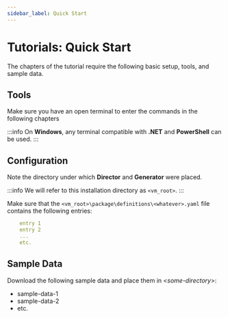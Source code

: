 ```yaml
---
sidebar_label: Quick Start
---
```


# Tutorials: Quick Start

The chapters of the tutorial require the following basic setup, tools, and sample data.

## Tools

Make sure you have an open terminal to enter the commands in the following chapters

:::info
On **Windows**, any terminal compatible with **.NET** and **PowerShell** can be used.
:::

## Configuration

Note the directory under which **Director** and **Generator** were placed.

:::info
We will refer to this installation directory as `<vm_root>`.
:::

Make sure that the `<vm_root>\package\definitions\<whatever>.yaml` file contains the following entries:

```yaml
    entry 1
    entry 2
    ...
    etc.
```

## Sample Data

Download the following sample data and place them in &lt;_some-directory_&gt;:

  * sample-data-1
  * sample-data-2
  * etc.

